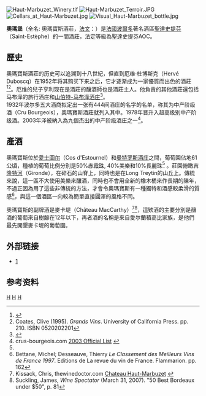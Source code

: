 {{coord|45|14|15|N|0|45|58|W|display=title|scale:10000}}
[[File:Haut-Marbuzet_Winery.tif|thumb]]
[[File:Haut-Marbuzet_Terroir.JPG|thumb]]
[[File:Cellars_at_Haut-Marbuzet.jpg|thumb]]
[[File:Visual_Haut-Marbuzet_bottle.jpg|thumb]]

'''奧瑪堡'''（全名: 奧瑪寶斯酒莊，[[法文|法文]]：'''{{lang|fr| Château Haut-Marbuzet}}'''）是[[法國|法國]][[波爾多|波爾多]]著名酒區[[聖達史提芬|聖達史提芬]]（Saint-Estèphe）的一間酒莊，法定等級為聖達史提芬AOC。

==歷史==
奧瑪寶斯酒莊的历史可以追溯到十八世紀，但直到厄维·杜博斯克（Hervé Duboscq）在1952年将其购买下来之后，它才逐渐成为一家優質而出色的酒莊<ref name=BDP>{{cite book|last =Peppercorn |first = David |title = Bordeaux |publisher = Mitchell Beazley |year = 2003 |location = London |isbn= 1840009276 |pages = 202–204 }}</ref><ref name=CC>Coates, Clive (1995). ''Grands Vins''. University of California Press. pp. 210. ISBN 0520202201</ref>。厄维的兒子亨利现在是酒莊的釀酒師也是酒莊主人。他負責的其他酒莊還包括马布泽的旅行酒庄和[[山伯特-马布泽酒庄|山伯特-马布泽酒庄]]<ref name=HJ-JR-atlas>{{cite book|last = Johnson |first = Hugh |coauthors = Robinson, Jancis |title = The World Atlas of Wine |edition = 5th |year = 2005 |publisher = Mitchell Beazley |location = London |isbn = 1840003324 |pages = 88 }}</ref>。<br />

1932年波尔多五大酒商拟定出一张有444间酒庄的名字的名单，称其为中产阶级酒（Cru Bourgeois），奧瑪寶斯酒莊就列入其中。1978年晋升入超高级别中产阶级酒。2003年泽被納入為九個杰出的中产阶级酒庄之一<ref>crus-bourgeois.com [http://www.crus-bourgeois.com/documents/classement2003.pdf 2003 Official List] {{Wayback|url=http://www.crus-bourgeois.com/documents/classement2003.pdf |date=20110708205915 }}</ref>。

==產酒==
奧瑪寶斯位於[[愛士圖尔|愛士圖尔]]（Cos d'Estournel）和[[曼特罗斯酒庄|曼特罗斯酒庄]]之間，葡萄園佔地61[[公頃|公頃]]，種植的葡萄比例分別是50%[[赤霞珠|赤霞珠]], 40%美樂和10%長麗珠<ref name=wd-chm/> 。莊園俯瞰[[吉隆特河|吉隆特河]]（Gironde），在碎石的山脊上，同時也是在Long Treytin的山丘上。傳統來說，這一區不大使用美樂來釀酒，同時也不會用全新的橡木桶來作長期的陳年，不過正因為用了這些非傳統的方法，才會令奧瑪寶斯有一種獨特和酒感較柔滑的質感<ref>Bettane, Michel; Desseauve, Thierry ''Le Classement des Meilleurs Vins de France 1997''. Editions de La revue du vin de France. Flammarion. pp. 162</ref>，與這一個酒區一向較為簡單直接圓渾的風格不同。

奧瑪寶斯的副牌酒是麥卡堤（Château MacCarthy）<ref name=wd-chm>Kissack, Chris, thewinedoctor.com [http://www.thewinedoctor.com/bordeaux/hautmarbuzet.shtml Chateau Haut-Marbuzet] {{Wayback|url=http://www.thewinedoctor.com/bordeaux/hautmarbuzet.shtml |date=20210116021849 }}</ref><ref>Suckling, James, ''Wine Spectator'' (March 31, 2007). "50 Best Bordeaux under $50", p. 81</ref>，這欵酒的主要分別是釀酒的葡萄來自樹齢在12年以下，再者酒的名稱是來自愛尔蘭積高比家族，是他們最先開墾麥卡堤的葡萄園。

==外部链接==
*[http://gcontent.oeeee.com/3/a0/3a029f04d76d32e7/Blog/f90/b29f41.html]{{dead link|date=2017年12月 |bot=InternetArchiveBot |fix-attempted=yes }}

==参考资料==
{{reflist}}

[[Category:法國葡萄酒|H]]
[[Category:製酒商|H]]
[[Category:酒廠|H]]